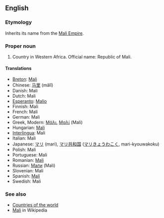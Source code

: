 ==English==
===Etymology===
Inherits its name from the [[w:Mali Empire|Mali Empire]].

===Proper noun===
# Country in Western Africa. Official name: Republic of Mali.

====Translations====
*[[Breton]]: [[Mali]]
*Chinese: [[马里]] (mǎlǐ)
*Danish: Mali
*Dutch: Mali
*[[Esperanto]]: [[Malio]]
*Finnish: Mali
*French: Mali
*German: Mali
*Greek, Modern: [[Μάλι]], [[Μαλί]] (Mali)
*Hungarian: [[Mali]]
*[[Interlingua]]: Mali
*Italian: Mali
*Japanese: [[マリ]] (mari), [[マリ共和国]] ([[マリきょうわこく]], mari-kyouwakoku)
*Polish: Mali
*Portuguese: Mali
*Romanian: [[Mali]]
*Russian: [[Мали]] (Mali)
*Slovenian: Mali
*Spanish: [[Malí]]
*Swedish: Mali

===See also===
*[[Countries of the world]]
*[[w:Mali|Mali]] in Wikipedia
